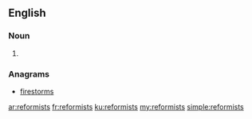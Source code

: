 ==English==

===Noun===
{{head|en|plural}}

# {{plural of|reformist|lang=en}}

===Anagrams===
* [[firestorms#English|firestorms]]

[[ar:reformists]]
[[fr:reformists]]
[[ku:reformists]]
[[my:reformists]]
[[simple:reformists]]
